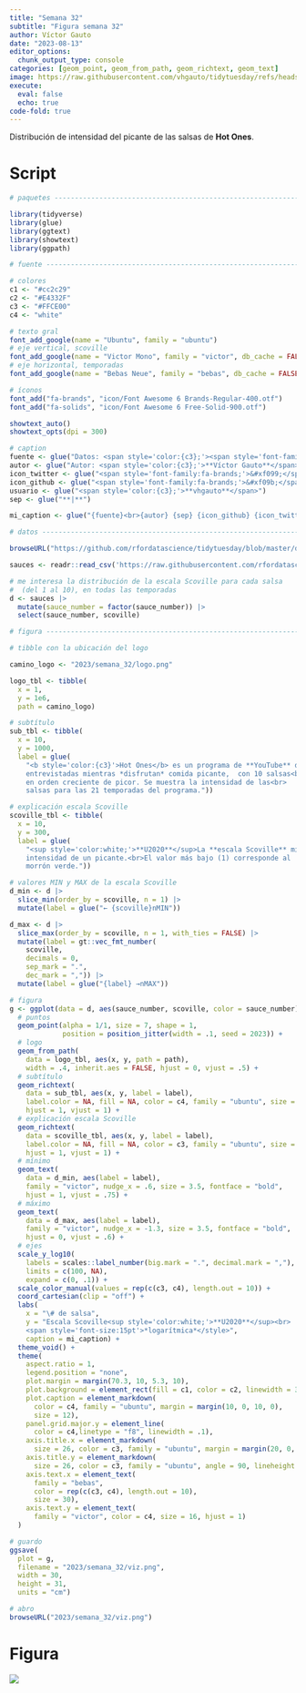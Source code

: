 ```yaml
---
title: "Semana 32"
subtitle: "Figura semana 32"
author: Víctor Gauto
date: "2023-08-13"
editor_options:
  chunk_output_type: console
categories: [geom_point, geom_from_path, geom_richtext, geom_text]
image: https://raw.githubusercontent.com/vhgauto/tidytuesday/refs/heads/main/2023/semana_32/viz.png
execute:
  eval: false
  echo: true
code-fold: true
---
```


Distribución de intensidad del picante de las salsas de **Hot Ones**.

# Script

```r

# paquetes ----------------------------------------------------------------

library(tidyverse)
library(glue)
library(ggtext)
library(showtext)
library(ggpath)

# fuente ------------------------------------------------------------------

# colores
c1 <- "#cc2c29"
c2 <- "#E4332F"
c3 <- "#FFCE00"
c4 <- "white"

# texto gral
font_add_google(name = "Ubuntu", family = "ubuntu")
# eje vertical, scoville
font_add_google(name = "Victor Mono", family = "victor", db_cache = FALSE)
# eje horizontal, temporadas
font_add_google(name = "Bebas Neue", family = "bebas", db_cache = FALSE)

# íconos
font_add("fa-brands", "icon/Font Awesome 6 Brands-Regular-400.otf")
font_add("fa-solids", "icon/Font Awesome 6 Free-Solid-900.otf")

showtext_auto()
showtext_opts(dpi = 300)

# caption
fuente <- glue("Datos: <span style='color:{c3};'><span style='font-family:mono;'>{{<b>tidytuesdayR</b>}}</span> semana 32. **List of Hot Ones episodes**, Wikipedia</span>")
autor <- glue("Autor: <span style='color:{c3};'>**Víctor Gauto**</span>")
icon_twitter <- glue("<span style='font-family:fa-brands;'>&#xf099;</span>")
icon_github <- glue("<span style='font-family:fa-brands;'>&#xf09b;</span>")
usuario <- glue("<span style='color:{c3};'>**vhgauto**</span>")
sep <- glue("**|**")

mi_caption <- glue("{fuente}<br>{autor} {sep} {icon_github} {icon_twitter} {usuario}")

# datos -------------------------------------------------------------------

browseURL("https://github.com/rfordatascience/tidytuesday/blob/master/data/2023/2023-08-08/readme.md")

sauces <- readr::read_csv('https://raw.githubusercontent.com/rfordatascience/tidytuesday/master/data/2023/2023-08-08/sauces.csv')

# me interesa la distribución de la escala Scoville para cada salsa
#  (del 1 al 10), en todas las temporadas
d <- sauces |> 
  mutate(sauce_number = factor(sauce_number)) |> 
  select(sauce_number, scoville)

# figura ------------------------------------------------------------------

# tibble con la ubicación del logo

camino_logo <- "2023/semana_32/logo.png"

logo_tbl <- tibble(
  x = 1, 
  y = 1e6, 
  path = camino_logo)

# subtítulo
sub_tbl <- tibble(
  x = 10,
  y = 1000,
  label = glue(
    "<b style='color:{c3}'>Hot Ones</b> es un programa de **YouTube** donde celebridades son<br>
    entrevistadas mientras *disfrutan* comida picante,  con 10 salsas<br>
    en orden creciente de picor. Se muestra la intensidad de las<br>
    salsas para las 21 temporadas del programa."))

# explicación escala Scoville
scoville_tbl <- tibble(
  x = 10,
  y = 300,
  label = glue(
    "<sup style='color:white;'>**U2020**</sup>La **escala Scoville** mide la
    intensidad de un picante.<br>El valor más bajo (1) corresponde al 
    morrón verde."))

# valores MIN y MAX de la escala Scoville
d_min <- d |> 
  slice_min(order_by = scoville, n = 1) |> 
  mutate(label = glue("← {scoville}nMIN"))

d_max <- d |> 
  slice_max(order_by = scoville, n = 1, with_ties = FALSE) |> 
  mutate(label = gt::vec_fmt_number(
    scoville, 
    decimals = 0,
    sep_mark = ".",
    dec_mark = ",")) |> 
  mutate(label = glue("{label} →nMAX"))

# figura
g <- ggplot(data = d, aes(sauce_number, scoville, color = sauce_number)) +
  # puntos
  geom_point(alpha = 1/1, size = 7, shape = 1, 
             position = position_jitter(width = .1, seed = 2023)) +
  # logo
  geom_from_path(
    data = logo_tbl, aes(x, y, path = path),
    width = .4, inherit.aes = FALSE, hjust = 0, vjust = .5) +
  # subtítulo
  geom_richtext(
    data = sub_tbl, aes(x, y, label = label), 
    label.color = NA, fill = NA, color = c4, family = "ubuntu", size = 6,
    hjust = 1, vjust = 1) +
  # explicación escala Scoville
  geom_richtext(
    data = scoville_tbl, aes(x, y, label = label),
    label.color = NA, fill = NA, color = c3, family = "ubuntu", size = 5,
    hjust = 1, vjust = 1) +
  # mínimo
  geom_text(
    data = d_min, aes(label = label), 
    family = "victor", nudge_x = .6, size = 3.5, fontface = "bold", 
    hjust = 1, vjust = .75) +
  # máximo
  geom_text(
    data = d_max, aes(label = label), 
    family = "victor", nudge_x = -1.3, size = 3.5, fontface = "bold",
    hjust = 0, vjust = .6) +
  # ejes
  scale_y_log10(
    labels = scales::label_number(big.mark = ".", decimal.mark = ","),
    limits = c(100, NA),
    expand = c(0, .1)) +
  scale_color_manual(values = rep(c(c3, c4), length.out = 10)) +
  coord_cartesian(clip = "off") +
  labs(
    x = "\# de salsa",
    y = "Escala Scoville<sup style='color:white;'>**U2020**</sup><br>
    <span style='font-size:15pt'>*logarítmica*</style>",
    caption = mi_caption) +
  theme_void() +
  theme(
    aspect.ratio = 1,
    legend.position = "none",
    plot.margin = margin(70.3, 10, 5.3, 10),
    plot.background = element_rect(fill = c1, color = c2, linewidth = 3),
    plot.caption = element_markdown(
      color = c4, family = "ubuntu", margin = margin(10, 0, 10, 0), 
      size = 12),
    panel.grid.major.y = element_line(
      color = c4,linetype = "f8", linewidth = .1),
    axis.title.x = element_markdown(
      size = 26, color = c3, family = "ubuntu", margin = margin(20, 0, 0, 0)),
    axis.title.y = element_markdown(
      size = 26, color = c3, family = "ubuntu", angle = 90, lineheight = .2),
    axis.text.x = element_text(
      family = "bebas",
      color = rep(c(c3, c4), length.out = 10),
      size = 30),
    axis.text.y = element_text(
      family = "victor", color = c4, size = 16, hjust = 1)
  )

# guardo
ggsave(
  plot = g,
  filename = "2023/semana_32/viz.png",
  width = 30,
  height = 31,
  units = "cm")

# abro
browseURL("2023/semana_32/viz.png")
```

# Figura

![](https://raw.githubusercontent.com/vhgauto/tidytuesday/refs/heads/main/2023/semana_32/viz.png)


